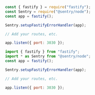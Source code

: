 ```javascript {tabTitle:CommonJS}
const { fastify } = require("fastify");
const Sentry = require("@sentry/node");
const app = fastify();

Sentry.setupFastifyErrorHandler(app);

// Add your routes, etc.

app.listen({ port: 3030 });
```

```javascript {tabTitle:ESM}
import { fastify } from "fastify";
import * as Sentry from "@sentry/node";
const app = fastify();

Sentry.setupFastifyErrorHandler(app);

// Add your routes, etc.

app.listen({ port: 3030 });
```

